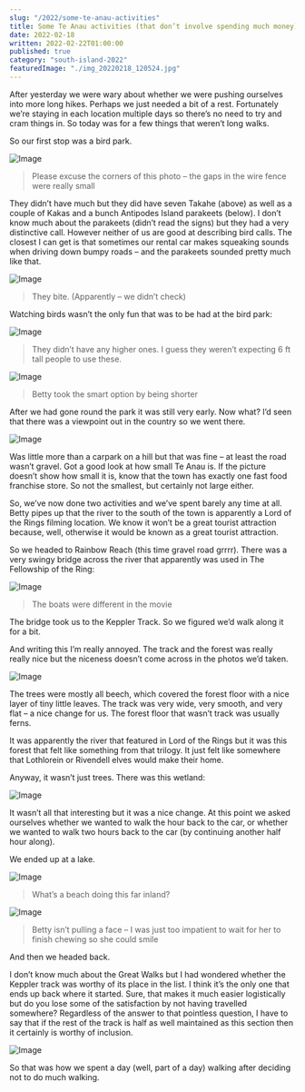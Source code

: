 ```yaml
---
slug: "/2022/some-te-anau-activities"
title: Some Te Anau activities (that don’t involve spending much money)
date: 2022-02-18
written: 2022-02-22T01:00:00
published: true
category: "south-island-2022"
featuredImage: "./img_20220218_120524.jpg"
---
```


After yesterday we were wary about whether we were pushing ourselves into more long hikes. Perhaps we just needed a bit of a rest. Fortunately we’re staying in each location multiple days so there’s no need to try and cram things in. So today was for a few things that weren’t long walks.

So our first stop was a bird park.

![Image](img_20220218_113858.jpg)

> Please excuse the corners of this photo – the gaps in the wire fence were really small

They didn’t have much but they did have seven Takahe (above) as well as a couple of Kakas and a bunch Antipodes Island parakeets (below). I don’t know much about the parakeets (didn’t read the signs) but they had a very distinctive call. However neither of us are good at describing bird calls. The closest I can get is that sometimes our rental car makes squeaking sounds when driving down bumpy roads – and the parakeets sounded pretty much like that.

![Image](img_20220218_113040.jpg)

> They bite. (Apparently – we didn’t check)

Watching birds wasn’t the only fun that was to be had at the bird park:

![Image](img_20220218_113523.jpg)

> They didn’t have any higher ones. I guess they weren’t expecting 6 ft tall people to use these.

![Image](img_20220218_113541.jpg)

> Betty took the smart option by being shorter

After we had gone round the park it was still very early. Now what? I’d seen that there was a viewpoint out in the country so we went there.

![Image](img_20220218_120524.jpg)

Was little more than a carpark on a hill but that was fine – at least the road wasn’t gravel. Got a good look at how small Te Anau is. If the picture doesn’t show how small it is, know that the town has exactly one fast food franchise store. So not the smallest, but certainly not large either.

So, we’ve now done two activities and we’ve spent barely any time at all. Betty pipes up that the river to the south of the town is apparently a Lord of the Rings filming location. We know it won’t be a great tourist attraction because, well, otherwise it would be known as a great tourist attraction.

So we headed to Rainbow Reach (this time gravel road grrrr). There was a very swingy bridge across the river that apparently was used in The Fellowship of the Ring:

![Image](img_20220218_124706.jpg)

> The boats were different in the movie

The bridge took us to the Keppler Track. So we figured we’d walk along it for a bit.

And writing this I’m really annoyed. The track and the forest was really really nice but the niceness doesn’t come across in the photos we’d taken.

![Image](img_20220218_130917.jpg)

The trees were mostly all beech, which covered the forest floor with a nice layer of tiny little leaves. The track was very wide, very smooth, and very flat – a nice change for us. The forest floor that wasn’t track was usually ferns.

It was apparently the river that featured in Lord of the Rings but it was this forest that felt like something from that trilogy. It just felt like somewhere that Lothlorein or Rivendell elves would make their home.

Anyway, it wasn’t just trees. There was this wetland:

![Image](img_20220218_133935.jpg)

It wasn’t all that interesting but it was a nice change. At this point we asked ourselves whether we wanted to walk the hour back to the car, or whether we wanted to walk two hours back to the car (by continuing another half hour along).

We ended up at a lake.

![Image](img_20220218_140216.jpg)

> What’s a beach doing this far inland?

![Image](img_20220218_140304.jpg)

> Betty isn’t pulling a face – I was just too impatient to wait for her to finish chewing so she could smile

And then we headed back.

I don’t know much about the Great Walks but I had wondered whether the Keppler track was worthy of its place in the list. I think it’s the only one that ends up back where it started. Sure, that makes it much easier logistically but do you lose some of the satisfaction by not having travelled somewhere? Regardless of the answer to that pointless question, I have to say that if the rest of the track is half as well maintained as this section then it certainly is worthy of inclusion.

![Image](img_20220218_141314.jpg)

So that was how we spent a day (well, part of a day) walking after deciding not to do much walking.
